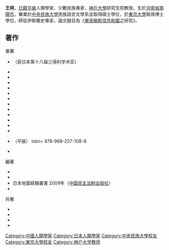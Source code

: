 {{prose|time=2015-09-29T06:49:20+00:00}}
{{expand|time=2015-09-28T03:11:19+00:00}}
'''王柯'''{{BD|1956年|||}}，[[日本華人|日籍华裔]]人類學家、少數民族專家，[[神戶大學|神戶大學]]研究生院教授。生於[[河南省|河南省]][[南陽市|南陽市]]，畢業於[[中央民族大學|中央民族大學]]民族語言文學系並取得碩士學位，於[[東京大學|東京大學]]取得博士學位，師從伊斯蘭史專家{{link-jp|山內昌之|山内昌之}}，論文題目為《[[東突厥斯坦共和國|東突厥斯坦共和國]]之研究》。

==著作==
;單著
*{{Cite book|author=王柯 |year=1995 |title=東突厥共和国研究 |publisher=東京大学出版会 |page=299 |isbn= 4130261134 }}（获日本第十八届三得利学术奖）
*{{Cite book |author=王柯 |year=2001 |title=民族与国家:中国多民族統一国家思想的系谱 |publisher=[[中国社会科学出版社|中国社会科学出版社]]  |isbn= 7-5004-2958-4 }}
*{{Cite book |author=王柯 |year=2005 |title=多民族国家中国 |publisher=[[岩波書店|岩波書店]] |series=[[岩波新書|岩波新書]] |page=235 |isbn=  4004309387 }}
*{{Cite book  |author=王柯 |year=2006 |title=20世紀中国の国家建設と「民族」 |publisher=東京大学出版会 |page=324 |isbn= 413021070X }}
*{{Cite book |author=王柯 |year=2007 |title=「天下」を目指して:中国 多民族国家の歩み:図説 中国文化百華 |publisher=[[農山漁村文化協会|農山漁村文化協会]] |page=206 |isbn= 4540030957 }}
*{{Cite book |author=王柯 |year=2007 |title=민족과국가 |publisher=[[韓國東北亞歷史財團|韓國東北亞歷史財團]] |page=417 |isbn= 978-89-6187-011-5 }}
*{{Cite book |author=王柯 |year=2013 |title=東突厥斯坦独立運動:1930年代至40年代 |publisher=[[中文大学出版社|中文大学出版社]] |page=332 |isbn= 9789629965006 }}
*{{Cite book |author=王柯 |year=2014 |title=中国、從天下到民族國家 |publisher=[[台湾政治大学出版社|台湾政治大学出版社]] |page=285 |isbn=978-986-6475-53-5}}
*{{Cite book |author=王柯 |year=2015 |title=民族主義與中日關係--「民族國家」・「邊疆」・歷史認識 |publisher=[[香港中文大學出版社|香港中文大學出版社]] |page=424 |isbn= 978-962-996-686-7 }}
*{{Cite book |author=王柯 |year=2015 |title=日中関係の旋回――民族国家の軛を超えて |publisher=[[藤原書店|藤原書店]] |page=248 |isbn= 978-4-86578-049-9 }}
*{{Cite book |author=王柯 |year=2016 |title=消失的「國民」——近代中國的「民族」話語与少數民族的國家認同 |publisher=[[香港中文大學出版社|香港中文大學出版社]] |page=390 |isbn= 978-962-996-651-5 }}
*{{Cite book |author=王柯 |year=2017 |title=中國、從「天下」到民族國家（増訂版）|publisher=[[台湾政治大学出版社|台湾政治大学出版社]] |page=285 |isbn= 978-986-6475-95-5 }}
*{{Cite book |author=WANG KE,TRANSLATED BY Carissa Fletcher. |year=2018 |title=THE EAST TURKESTAN INDEPENDENCE MOVEMENT 1930s-1940s |publisher=[[The_Chinese_University_Press|The Chinese University Press]] |page=382 |isbn= 978-986-6475-95-5 }}
*{{Cite book |author=王柯 |year=2020 |title=亦師亦友亦敵——民族主義與近代中日關係 |publisher=[[香港中文大學出版社|香港中文大學出版社]] |page=640 （精裝）|isbn= 978-988-237-110-1  }}（平裝） isbn= 978-988-237-108-8.
*{{Cite book |author=王柯 |year=2020 |title=从“天下”国家到民族国家 :历史中国的认知与实践|publisher=[[上海人民出版社|上海人民出版社]] |page=352 |isbn= 9787208161672 }}

;編著
*{{Cite book  |author=王柯 |coauthors=[[櫻井良樹|櫻井良樹]]・[[濱下武志|濱下武志]]・[[趙軍|趙軍]]・[[安井三吉|安井三吉]]・[[姜克實|姜克實]]・[[汪婉|汪婉]]・[[呂一民|呂一民]]・[[徐立望|徐立望]]・[[松本ますみ|松本ますみ]]・[[沈国威|沈国威]] |authorlink3= 櫻井良樹 |year=2011 |title=辛亥革命と日本 |publisher=[[藤原書店|藤原書店]] |page=320 |isbn= 4894348306 }}
*{{Cite book |editor=王柯ほか |year=2007 |title=東亜共同体与文化認知:中•日•韓三国学者対話 |publisher=[[人民出版社|人民出版社]]  |isbn=978-7-01-006142-9}}
*日本地震経験叢書 2009年（[[中国民主法制出版社|中国民主法制出版社]]）
*{{Cite book  |editor=[[石原享一|石原享一]]・[[馮誼光|馮誼光]]・王柯(編) |year=2013 |title=21世紀中国の課題―ゼミ形式で学ぶ中国語応用編 |publisher=[[東方書店|東方書店]] |page=123 |isbn= 4497204170 }}
;共著
*{{Cite book |author=王柯 |coauthor=[[王智新|王智新]] |year=2007 |title=安倍晋三伝 |publisher=[[中央編訳出版社|中央編訳出版社]] |page=221 |isbn= 9787802114517 }}
*{{Cite book |editor=[[山本有造|山本有造]](編) |year=2003 |title=帝国の研究 |series=[[京都大学人文科学研究所|京都大学人文科学研究所]]共同研究報告 |publisher=[[名古屋大学出版会|名古屋大学出版会]] |page=406 |isbn= 4815804737 }}
*{{Cite book  |author=[[石井明|石井明]] |coauthors=[[木村汎|木村汎]]ほか |year=2003 |title=中央アジアの行方 |publisher=[[勉誠出版|勉誠出版]] |page=322 |isbn= 4585050795 }}
*{{Cite book |author=合著 |year=2003 |title=帝国の研究――原理・類型・関係―― |publisher=[[名古屋大學出版會|名古屋大學出版會]] |isbn= 4-8158-0473-7 }}
{{規範控制}}
{{DEFAULTSORT:Wang}}
[[Category:中國人類學家|Category:中國人類學家]]
[[Category:日本人類學家|Category:日本人類學家]]
[[Category:中央民族大學校友|Category:中央民族大學校友]]
[[Category:東京大學校友|Category:東京大學校友]]
[[Category:神户大学教师|Category:神户大学教师]]